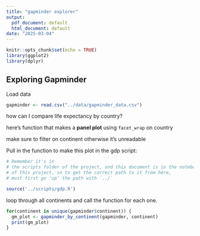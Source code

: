 ```yaml
---
title: "gapminder explorer"
output:
  pdf_document: default
  html_document: default
date: "2025-03-04"
---
```


```r
knitr::opts_chunk$set(echo = TRUE)
library(ggplot2)
library(dplyr)
```

## Exploring Gapminder

Load data

```r
gapminder <- read.csv("../data/gapminder_data.csv")

```


how can I compare life expectancy by country?

here's function that makes a **panel plot** using `facet_wrap` on country

make sure to filter on continent otherwise it's unreadable

Pull in the function to make this plot in the gdp script:


```r
# Remember it's in
# the scripts folder of the project, and this document is in the notebooks folder
# of this project, so to get the correct path to it from here, 
# must first go 'up' the path with `../`

source('../scripts/gdp.R')

```

loop through all continents and call the function for each one. 


```r
for(continent in unique(gapminder$continent)) {
  gm_plot <- gapminder_by_continent(gapminder, continent)
  print(gm_plot)
}
```
